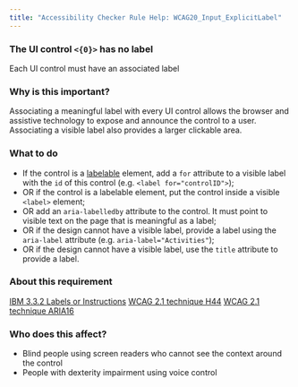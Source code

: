 ```yaml
---
title: "Accessibility Checker Rule Help: WCAG20_Input_ExplicitLabel"
---
```


<div className="toolHelp">
<Row>
<Column colLg={16} colMd={8} colSm={4} className="toolHead">

### The UI control `<{0}>` has no label

<div id="locLevel"></div>

Each UI control must have an associated label

</Column>
</Row>
<Row>
<Column colLg={11} colMd={5} colSm={4} className="toolMain">

### Why is this important?

Associating a meaningful label with every UI control allows the browser and assistive technology to expose and announce the control to a user. Associating a visible label also provides a larger clickable area.

<div id="locSnippet"></div>

### What to do

* If the control is a [labelable](https://html.spec.whatwg.org/multipage/forms.html#category-label) element, add a `for` attribute to a visible label with the `id` of this control (e.g. `<label for="controlID">`);
* OR if the  control is a labelable element, put the control inside a visible `<label>` element;
* OR add an `aria-labelledby` attribute to the control. It must point to visible text on the page that is meaningful as a label;
* OR if the design cannot have a visible label, provide a label using the `aria-label` attribute (e.g. `aria-label="Activities"`);
* OR if the design cannot have a visible label, use the `title` attribute to provide a label.

</Column>
<Column colLg={5} colMd={3} colSm={4} className="toolLeft">

### About this requirement

[IBM 3.3.2 Labels or Instructions](https://www.ibm.com/able/requirements/requirements/#3_3_2)
[WCAG 2.1 technique H44](https://www.w3.org/TR/WCAG20-TECHS/H44)
[WCAG 2.1 technique ARIA16](https://www.w3.org/TR/WCAG20-TECHS/ARIA16.html)

### Who does this affect?

* Blind people using screen readers who cannot see the context around the control
* People with dexterity impairment using voice control

</Column>
</Row>
</div>

